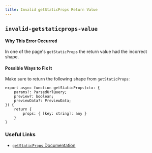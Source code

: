 ```yaml
---
title: Invalid getStaticProps Return Value
---
```


## `invalid-getstaticprops-value`

#### Why This Error Occurred

In one of the page's `getStaticProps` the return value had the incorrect shape.

#### Possible Ways to Fix It

Make sure to return the following shape from `getStaticProps`:

```tsx filename="pages/example.tsx"
export async function getStaticProps(ctx: {
    params?: ParsedUrlQuery;
    preview?: boolean;
    previewData?: PreviewData;
}) {
    return {
        props: { [key: string]: any }
    }
}
```

### Useful Links

- [`getStaticProps` Documentation](https://nextjs.org/docs/api-reference/data-fetching/get-static-props)
